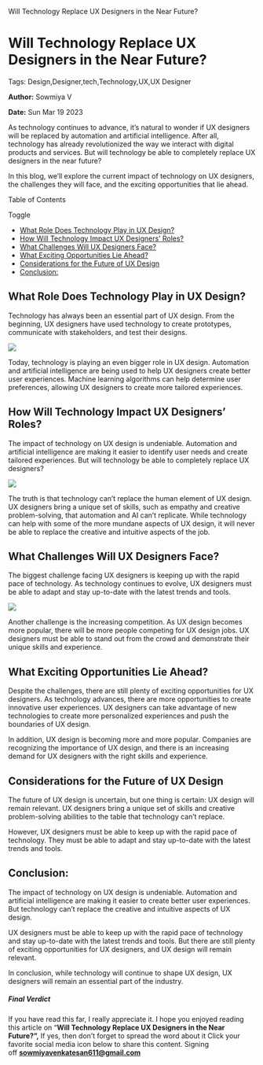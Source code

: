    Will Technology Replace UX Designers in the Near Future?

Will Technology Replace UX Designers in the Near Future?
========================================================

Tags: Design,Designer,tech,Technology,UX,UX Designer

**Author:** Sowmiya V

**Date:** Sun Mar 19 2023

As technology continues to advance, it’s natural to wonder if UX designers will be replaced by automation and artificial intelligence. After all, technology has already revolutionized the way we interact with digital products and services. But will technology be able to completely replace UX designers in the near future?

In this blog, we’ll explore the current impact of technology on UX designers, the challenges they will face, and the exciting opportunities that lie ahead.

Table of Contents

Toggle

*   [What Role Does Technology Play in UX Design?](https://recodehive.com/will-technology-replace-ux-designers-in-the-near-future/#What_Role_Does_Technology_Play_in_UX_Design "What Role Does Technology Play in UX Design?")
*   [How Will Technology Impact UX Designers’ Roles?](https://recodehive.com/will-technology-replace-ux-designers-in-the-near-future/#How_Will_Technology_Impact_UX_Designers_Roles "How Will Technology Impact UX Designers’ Roles?")
*   [What Challenges Will UX Designers Face?](https://recodehive.com/will-technology-replace-ux-designers-in-the-near-future/#What_Challenges_Will_UX_Designers_Face "What Challenges Will UX Designers Face?")
*   [What Exciting Opportunities Lie Ahead?](https://recodehive.com/will-technology-replace-ux-designers-in-the-near-future/#What_Exciting_Opportunities_Lie_Ahead "What Exciting Opportunities Lie Ahead?")
*   [Considerations for the Future of UX Design](https://recodehive.com/will-technology-replace-ux-designers-in-the-near-future/#Considerations_for_the_Future_of_UX_Design "Considerations for the Future of UX Design")
*   [Conclusion:](https://recodehive.com/will-technology-replace-ux-designers-in-the-near-future/#Conclusion "Conclusion:")

What Role Does Technology Play in UX Design?
--------------------------------------------

Technology has always been an essential part of UX design. From the beginning, UX designers have used technology to create prototypes, communicate with stakeholders, and test their designs.

![](https://recodehive.com/wp-content/uploads/2023/01/ways-prototype-improves-design-lead.jpg)

Today, technology is playing an even bigger role in UX design. Automation and artificial intelligence are being used to help UX designers create better user experiences. Machine learning algorithms can help determine user preferences, allowing UX designers to create more tailored experiences.

How Will Technology Impact UX Designers’ Roles?
-----------------------------------------------

The impact of technology on UX design is undeniable. Automation and artificial intelligence are making it easier to identify user needs and create tailored experiences. But will technology be able to completely replace UX designers?

![](https://recodehive.com/wp-content/uploads/2023/01/7-Best-AI-Powered-Tools-for-UX-and-Graphic-Designers.jpg)

The truth is that technology can’t replace the human element of UX design. UX designers bring a unique set of skills, such as empathy and creative problem-solving, that automation and AI can’t replicate. While technology can help with some of the more mundane aspects of UX design, it will never be able to replace the creative and intuitive aspects of the job.

What Challenges Will UX Designers Face?
---------------------------------------

The biggest challenge facing UX designers is keeping up with the rapid pace of technology. As technology continues to evolve, UX designers must be able to adapt and stay up-to-date with the latest trends and tools.

![](https://recodehive.com/wp-content/uploads/2023/01/Optimized-iStock-1208114323-2-1024x561.jpg)

Another challenge is the increasing competition. As UX design becomes more popular, there will be more people competing for UX design jobs. UX designers must be able to stand out from the crowd and demonstrate their unique skills and experience.

What Exciting Opportunities Lie Ahead?
--------------------------------------

Despite the challenges, there are still plenty of exciting opportunities for UX designers. As technology advances, there are more opportunities to create innovative user experiences. UX designers can take advantage of new technologies to create more personalized experiences and push the boundaries of UX design.

In addition, UX design is becoming more and more popular. Companies are recognizing the importance of UX design, and there is an increasing demand for UX designers with the right skills and experience.

Considerations for the Future of UX Design
------------------------------------------

The future of UX design is uncertain, but one thing is certain: UX design will remain relevant. UX designers bring a unique set of skills and creative problem-solving abilities to the table that technology can’t replace.

However, UX designers must be able to keep up with the rapid pace of technology. They must be able to adapt and stay up-to-date with the latest trends and tools.

Conclusion:
-----------

The impact of technology on UX design is undeniable. Automation and artificial intelligence are making it easier to create better user experiences. But technology can’t replace the creative and intuitive aspects of UX design.

UX designers must be able to keep up with the rapid pace of technology and stay up-to-date with the latest trends and tools. But there are still plenty of exciting opportunities for UX designers, and UX design will remain relevant.

In conclusion, while technology will continue to shape UX design, UX designers will remain an essential part of the industry.

##### Final Verdict

If you have read this far, I really appreciate it. I hope you enjoyed reading this article on “**Will Technology Replace UX Designers in the Near Future?”,** If yes, then don’t forget to spread the word about it Click your favorite social media icon below to share this content. Signing off **sowmiyavenkatesan611@gmail.com**